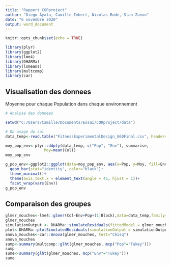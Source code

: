 ```yaml
---
title: "Rapport_CORproject"
author: "Diego Ayala, Camille Imbert, Nicolas Rode, Stan Zanvo"
date: "6 novembre 2020"
output: word_document
---
```


```r
knitr::opts_chunk$set(echo = TRUE)
```


```r
library(plyr)
library(ggplot2)
library(lme4)
library(DHARMa)
library(lsmeans)
library(multcomp)
library(car)
```
## Visualisation des donnees

Moyenne pour chaque Population dans chaque environnement

```r

# Analyse des donnees

setwd("C:/Users/Camille/Documents/Essai/CORproject/data")

# Db usage du sol
data_temp<-read.table("FitnessExperimentalDesign_G60Final.csv", header=TRUE, sep=";", na.strings="NA")

moy_pop_env<-plyr::ddply(data_temp, c("Pop", "Env"), summarise,
                 Moy=mean(Col))
moy_pop_env

g_pop_env<-ggplot2::ggplot(data=moy_pop_env, aes(x=Pop, y=Moy, fill=Env))+
  geom_bar(stat="identity", color="black")+
  theme_minimal()+
  theme(axis.text.x = element_text(angle = 45, hjust = 1))+
  facet_wrap(vars(Env))
g_pop_env

```

## Comparaison des groupes

```r
glmer_mouches<-lme4::glmer(Col~Env+Pop+(1|Block),data=data_temp,family="poisson")
glmer_mouches
simulationOutput <- DHARMa::simulateResiduals(fittedModel = glmer_mouches, n = 250) # QQplot
plot<-DHARMa::plotSimulatedResiduals(simulationOutput = simulationOutput, quantreg = TRUE)
anova_mouches<-car::Anova(glmer_mouches, test="Chisq")
anova_mouches
sump<-summary(multcomp::glht(glmer_mouches, mcp("Pop"="Tukey")))
sump
sume<-summary(glht(glmer_mouches, mcp("Env"="Tukey")))
sume
```

